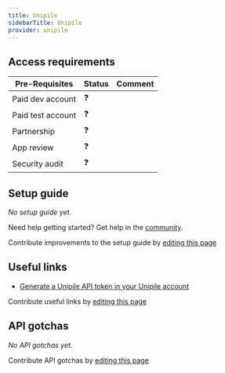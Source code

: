 ```yaml
---
title: Unipile
sidebarTitle: Unipile
provider: unipile
---
```




<Overview />
<PreBuiltTooling />
<PreBuiltUseCases />

## Access requirements
| Pre-Requisites | Status | Comment|
| - | - | - |
| Paid dev account | ❓ |  |
| Paid test account | ❓ |  |
| Partnership | ❓ | |
| App review | ❓ |  |
| Security audit | ❓ | |


## Setup guide

_No setup guide yet._

<Tip>Need help getting started? Get help in the [community](https://nango.dev/slack).</Tip>

<Note>Contribute improvements to the setup guide by [editing this page](https://github.com/nangohq/nango/tree/master/docs-v2/integrations/all/unipile.mdx)</Note>


## Useful links
-   [Generate a Unipile API token in your Unipile account](https://developer.unipile.com/docs/api-usage)

<Note>Contribute useful links by [editing this page](https://github.com/nangohq/nango/tree/master/docs-v2/integrations/all/unipile.mdx)</Note>

## API gotchas

_No API gotchas yet._

<Note>Contribute API gotchas by [editing this page](https://github.com/nangohq/nango/tree/master/docs-v2/integrations/all/unipile.mdx)</Note>